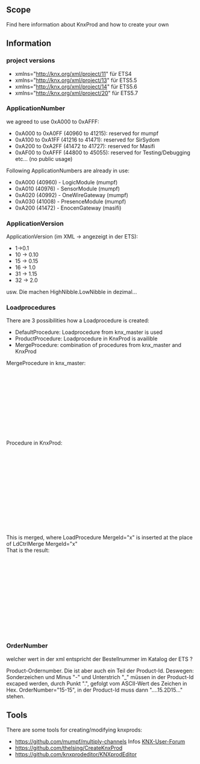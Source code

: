 == Scope ==
Find here information about KnxProd and how to create your own

== Information ==

=== project versions ===

* xmlns="http://knx.org/xml/project/11" für ETS4
* xmlns="http://knx.org/xml/project/13" für ETS5.5
* xmlns="http://knx.org/xml/project/14" für ETS5.6
* xmlns="http://knx.org/xml/project/20" für ETS5.7

=== ApplicationNumber ===

we agreed to use 0xA000 to 0xAFFF:

* 0xA000 to 0xA0FF (40960 to 41215): reserved for mumpf
* 0xA100 to 0xA1FF (41216 to 41471): reserved for SirSydom
* 0xA200 to 0xA2FF (41472 to 41727): reserved for Masifi
* 0xAF00 to 0xAFFF (44800 to 45055): reserved for Testing/Debugging etc... (no public usage)

Following ApplicationNumbers are already in use:

* 0xA000 (40960) - LogicModule (mumpf)
* 0xA010 (40976) - SensorModule (mumpf)
* 0xA020 (40992) - OneWireGateway (mumpf)
* 0xA030 (41008) - PresenceModule (mumpf)
* 0xA200 (41472) - EnocenGateway (masifi)

=== ApplicationVersion ===
ApplicationVersion (im XML -> angezeigt in der ETS):
* 1->0.1
* 10 -> 0.10
* 15 -> 0.15
* 16 -> 1.0
* 31 -> 1.15
* 32 -> 2.0
usw. Die machen HighNibble.LowNibble in dezimal...


=== Loadprocedures ===

There are 3 possibilities how a Loadprocedure is created:
* DefaultProcedure: Loadprocedure from knx_master is used
* ProductProcedure: Loadprocedure in KnxProd is availible
* MergeProcedure: combination of procedures from knx_master and KnxProd


MergeProcedure in knx_master:
  <Procedure ProcedureType="Load" ProcedureSubType="ap1" Access="remote local2">
    <LdCtrlConnect />
    <LdCtrlMerge MergeId="1" />
    <LdCtrlUnload LsmIdx="4" />
    <LdCtrlUnload LsmIdx="3" />
    <LdCtrlUnload LsmIdx="2" />
    <LdCtrlUnload LsmIdx="1" />
    <LdCtrlLoad LsmIdx="4" />
    <LdCtrlMerge MergeId="4" />
    <LdCtrlMerge MergeId="5" />
  </Procedure>
Procedure in KnxProd:
  <LoadProcedures>
    <LoadProcedure MergeId="5">
      <LdCtrlWriteRelMem ObjIdx="4" Offset="0" Size="256" Verify="false" />
    </LoadProcedure>
    <LoadProcedure MergeId="4">
      <LdCtrlRelSegment LsmIdx="4" Size="256" Mode="0" Fill="0" />
    </LoadProcedure>
    <LoadProcedure MergeId="1">
      <LdCtrlCompareProp InlineData="00FA020723" ObjIdx="4" PropId="13">
        <OnError Cause="CompareMismatch" MessageRef="M-00FA_A-0207-23-E298_M-1" />
      </LdCtrlCompareProp>
    </LoadProcedure>
  </LoadProcedures>
This is merged, where LoadProcedure MergeId="x"  is inserted at the place of LdCtrlMerge MergeId="x"<br>
That is the result:
  <Procedure ProcedureType="Load" ProcedureSubType="ap1" Access="remote local2">
    <LdCtrlConnect />
    <LdCtrlCompareProp InlineData="00FA020723" ObjIdx="4" PropId="13">
      <OnError Cause="CompareMismatch" MessageRef="M-00FA_A-0207-23-E298_M-1" />
    </LdCtrlCompareProp>
    <LdCtrlUnload LsmIdx="4" />
    <LdCtrlUnload LsmIdx="3" />
    <LdCtrlUnload LsmIdx="2" />
    <LdCtrlUnload LsmIdx="1" />
    <LdCtrlLoad LsmIdx="4" />
    <LdCtrlRelSegment LsmIdx="4" Size="256" Mode="0" Fill="0" />
    <LdCtrlWriteRelMem ObjIdx="4" Offset="0" Size="256" Verify="false" />
  </Procedure>

=== OrderNumber ===

welcher wert in der xml entspricht der Bestellnummer im Katalog der ETS ?

Product-Ordernumber. Die ist aber auch ein Teil der Product-Id.
Deswegen: Sonderzeichen und Minus "-" und Unterstrich "_" müssen in der Product-Id excaped werden, durch Punkt ".", gefolgt vom ASCII-Wert des Zeichen in Hex.
OrderNumber="15-15", in der Product-Id muss dann "....15.2D15..." stehen.


== Tools ==

There are some tools for creating/modifying knxprods:

* [[https://github.com/mumpf/multiply-channels]] Infos [https://knx-user-forum.de/forum/%C3%B6ffentlicher-bereich/knx-eib-forum/diy-do-it-yourself/1414532-commandline-tool-f%C3%BCr-knx-mit-ets-projekt KNX-User-Forum]
* [[https://github.com/thelsing/CreateKnxProd]]
* [[https://github.com/knxprodeditor/KNXprodEditor]]

